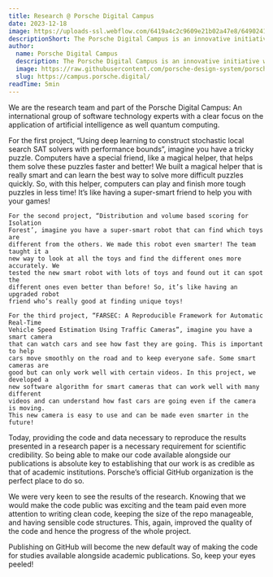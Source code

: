 ```yaml
---
title: Research @ Porsche Digital Campus
date: 2023-12-18
image: https://uploads-ssl.webflow.com/6419a4c2c9609e21b02a47e8/6490241517bde34df6f4cdc7_section1-campus-2.jpg
descriptionShort: The Porsche Digital Campus is an innovative initiative with the goal of bringing together research and real-world application in the fields of AI, machine learning, and data science.
author:
  name: Porsche Digital Campus
  description: The Porsche Digital Campus is an innovative initiative with the goal of bringing together research and real-world application in the fields of AI, machine learning, and data science.
  image: https://raw.githubusercontent.com/porsche-design-system/porsche-design-system/main/packages/crest/src/porsche-crest%403x.png
  slug: https://campus.porsche.digital/
readTime: 5min
---
```


<ImageText imageSrc="https://uploads-ssl.webflow.com/6419a4c2c9609e21b02a47e8/6490241517bde34df6f4cdc7_section1-campus-2.jpg" imageAlt="Porsche Digital Campus" theme="light"
    title="Tell us a little more about yourself, your role at Porsche Digital and what topics drive you. ">
    We are the research team and part of the Porsche Digital Campus: An
    international group of software technology experts with a clear focus on the
    application of artificial intelligence as well quantum computing. 
</ImageText>

<ImageText imageSrc="https://uploads-ssl.webflow.com/6419a4c2c9609e21b02a47e8/6490241517bde34df6f4cdc7_section1-campus-2.jpg" imageAlt="Porsche Digital Campus" theme="light" left
    title="Porsche Digital has published several research projects in the field of artificial intelligence on GitHub. How would you explain these projects to a five-year-old? What problem do these projects solve for Porsche?">
    For the first project, “Using deep learning to construct stochastic local
    search SAT solvers with performance bounds”, imagine you have a tricky
    puzzle. Computers have a special friend, like a magical helper, that helps
    them solve these puzzles faster and better! We built a magical helper that
    is really smart and can learn the best way to solve more difficult puzzles
    quickly. So, with this helper, computers can play and finish more tough
    puzzles in less time! It’s like having a super-smart friend to help you with
    your games!  

    For the second project, “Distribution and volume based scoring for Isolation
    Forest’, imagine you have a super-smart robot that can find which toys are
    different from the others. We made this robot even smarter! The team taught it a
    new way to look at all the toys and find the different ones more accurately. We
    tested the new smart robot with lots of toys and found out it can spot the
    different ones even better than before! So, it’s like having an upgraded robot
    friend who’s really good at finding unique toys! 
 
    For the third project, “FARSEC: A Reproducible Framework for Automatic Real-Time
    Vehicle Speed Estimation Using Traffic Cameras”, imagine you have a smart camera
    that can watch cars and see how fast they are going. This is important to help
    cars move smoothly on the road and to keep everyone safe. Some smart cameras are
    good but can only work well with certain videos. In this project, we developed a
    new software algorithm for smart cameras that can work well with many different
    videos and can understand how fast cars are going even if the camera is moving.
    This new camera is easy to use and can be made even smarter in the future!
</ImageText>

<ImageText imageSrc="https://uploads-ssl.webflow.com/6419a4c2c9609e21b02a47e8/6490241517bde34df6f4cdc7_section1-campus-2.jpg" imageAlt="Porsche Digital Campus" theme="light"
    title="By publishing AI research projects as open-source projects, you’ve made a big step ahead in our FOSS movement. What was your initial motivation to take this path? Can you tell us why you’ve chosen to release your project on GitHub?">
    Today, providing the code and data necessary to reproduce the results
    presented in a research paper is a necessary requirement for scientific
    credibility. So being able to make our code available alongside our
    publications is absolute key to establishing that our work is as credible as
    that of academic institutions. Porsche’s official GitHub organization is the
    perfect place to do so.
</ImageText>

<ImageText imageSrc="https://uploads-ssl.webflow.com/6419a4c2c9609e21b02a47e8/6490241517bde34df6f4cdc7_section1-campus-2.jpg" imageAlt="Porsche Digital Campus" theme="light" left
    title="What did you learn along the way? What were the benefits of this strategy for you, your team and Porsche Digital?">
    We were very keen to see the results of the research. Knowing that we would
    make the code public was exciting and the team paid even more attention to
    writing clean code, keeping the size of the repo manageable, and having
    sensible code structures. This, again, improved the quality of the code and
    hence the progress of the whole project.
</ImageText>

<ImageText imageSrc="https://uploads-ssl.webflow.com/6419a4c2c9609e21b02a47e8/6490241517bde34df6f4cdc7_section1-campus-2.jpg" imageAlt="Porsche Digital Campus" theme="light"
    title="With a glimpse into the future: What are your further plans regarding FOSS Contributions? Who would you like to see next joining our FOSS Contributor community?">
    Publishing on GitHub will become the new default way of making the code for
    studies available alongside academic publications. So, keep your eyes
    peeled!
</ImageText>
